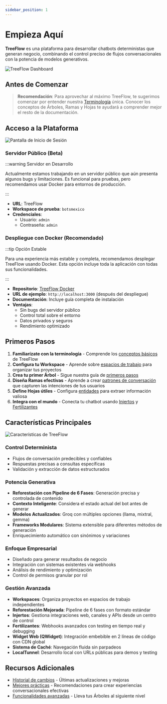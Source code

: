 ```yaml
---
sidebar_position: 1
---
```



# Empieza Aquí

**TreeFlow** es una plataforma para desarrollar chatbots deterministas que generan negocio, combinando el control preciso de flujos conversacionales con la potencia de modelos generativos.

![TreeFlow Dashboard](/img/dashboard-placeholder.svg)

## Antes de Comenzar

> **Recomendación**: Para aprovechar al máximo TreeFlow, te sugerimos comenzar por entender nuestra [Terminología](/docs/Fundamentos/Terminologia) única. Conocer los conceptos de Árboles, Ramas y Hojas te ayudará a comprender mejor el resto de la documentación.

## Acceso a la Plataforma

![Pantalla de Inicio de Sesión](/img/login-placeholder.svg)

### Servidor Público (Beta)

:::warning Servidor en Desarrollo

Actualmente estamos trabajando en un servidor público que aún presenta algunos bugs y limitaciones. Es funcional para pruebas, pero recomendamos usar Docker para entornos de producción.

:::

- **URL**: <AppUrl>TreeFlow</AppUrl>
- **Workspace de prueba**: `botsmexico`
- **Credenciales**: 
  - Usuario: `admin`
  - Contraseña: `admin`

### Despliegue con Docker (Recomendado)

:::tip Opción Estable

Para una experiencia más estable y completa, recomendamos desplegar TreeFlow usando Docker. Esta opción incluye toda la aplicación con todas sus funcionalidades.

:::

- **Repositorio**: [TreeFlow Docker](https://github.com/tu-usuario/treeflow-docker)
- **URL de ejemplo**: `http://localhost:3000` (después del despliegue)
- **Documentación**: Incluye guía completa de instalación
- **Ventajas**: 
  - Sin bugs del servidor público
  - Control total sobre el entorno
  - Datos privados y seguros
  - Rendimiento optimizado

## Primeros Pasos

1. **Familiarízate con la terminología** - Comprende los [conceptos básicos](/docs/Fundamentos/Terminologia) de TreeFlow
2. **Configura tu Workspace** - Aprende sobre [espacios de trabajo](/docs/Avanzado/Workspaces) para organizar tus proyectos
3. **Crea tu primer Árbol** - Sigue nuestra guía de [primeros pasos](/docs/Fundamentos/Empezando)
4. **Diseña Ramas efectivas** - Aprende a crear [patrones de conversación](/docs/Fundamentos/Ramas) que capturen las intenciones de tus usuarios
5. **Define Hojas útiles** - Configura [entidades](/docs/Fundamentos/Hojas) para extraer información valiosa
6. **Integra con el mundo** - Conecta tu chatbot usando [Injertos](/docs/Injertos/CanalesDeComunicacion) y [Fertilizantes](/docs/Fertilizantes/Fertilizantes)

## Características Principales

![Características de TreeFlow](/img/features-placeholder.svg)

### Control Determinista
- Flujos de conversación predecibles y confiables
- Respuestas precisas a consultas específicas
- Validación y extracción de datos estructurados

### Potencia Generativa
- **Reforestación con Pipeline de 6 Fases**: Generación precisa y controlada de contenido
- **Contexto Inteligente**: Considera el estado actual del bot antes de generar
- **Modelos Actualizados**: Groq con múltiples opciones (llama, mixtral, gemma)
- **Frameworks Modulares**: Sistema extensible para diferentes métodos de generación
- Enriquecimiento automático con sinónimos y variaciones

### Enfoque Empresarial
- Diseñado para generar resultados de negocio
- Integración con sistemas existentes vía webhooks
- Análisis de rendimiento y optimización
- Control de permisos granular por rol

### Gestión Avanzada
- **Workspaces**: Organiza proyectos en espacios de trabajo independientes
- **Reforestación Mejorada**: Pipeline de 6 fases con formato estándar
- **Injertos**: Gestiona integraciones web, canales y APIs desde un centro de control
- **Fertilizantes**: Webhooks avanzados con testing en tiempo real y debugging
- **Widget Web (QWidget)**: Integración embebible en 2 líneas de código con CDN global
- **Sistema de Caché**: Navegación fluida sin parpadeos
- **LocalTunnel**: Desarrollo local con URLs públicas para demos y testing

## Recursos Adicionales

- [Historial de cambios](/docs/changelog) - Últimas actualizaciones y mejoras
- [Mejores prácticas](/docs/Fundamentos/MejoresPracticas) - Recomendaciones para crear experiencias conversacionales efectivas
- [Funcionalidades avanzadas](/docs/Reforestacion/Introduccion) - Lleva tus Árboles al siguiente nivel
